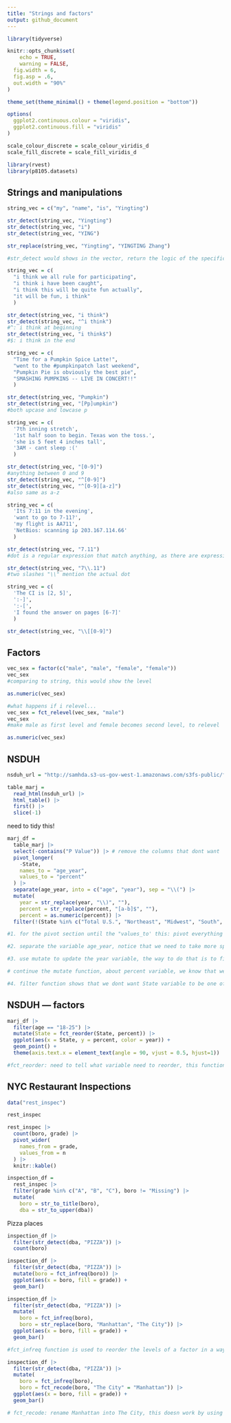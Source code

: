 ```yaml
---
title: "Strings and factors"
output: github_document
---
```


```r
library(tidyverse)

knitr::opts_chunk$set(
	echo = TRUE,
	warning = FALSE,
  fig.width = 6,
  fig.asp = .6,
  out.width = "90%"
)

theme_set(theme_minimal() + theme(legend.position = "bottom"))

options(
  ggplot2.continuous.colour = "viridis",
  ggplot2.continuous.fill = "viridis"
)

scale_colour_discrete = scale_colour_viridis_d
scale_fill_discrete = scale_fill_viridis_d
```

```r
library(rvest)
library(p8105.datasets)
```

## Strings and manipulations

```r
string_vec = c("my", "name", "is", "Yingting")

str_detect(string_vec, "Yingting")
str_detect(string_vec, "i")
str_detect(string_vec, "YING")

str_replace(string_vec, "Yingting", "YINGTING Zhang")

#str_detect would shows in the vector, return the logic of the specific thing you mention. for example, there are 4 values including my, name, is, Yingting, when i mention str_dectect as Yingting, this would show F,F,F,T, as the first three dont show Yingting

```


```r
string_vec = c(
  "i think we all rule for participating",
  "i think i have been caught",
  "i think this will be quite fun actually",
  "it will be fun, i think"
  )

str_detect(string_vec, "i think")
str_detect(string_vec, "^i think")
#^: i think at beginning
str_detect(string_vec, "i think$")
#$: i think in the end
```


```r
string_vec = c(
  "Time for a Pumpkin Spice Latte!",
  "went to the #pumpkinpatch last weekend",
  "Pumpkin Pie is obviously the best pie",
  "SMASHING PUMPKINS -- LIVE IN CONCERT!!"
  )

str_detect(string_vec, "Pumpkin")
str_detect(string_vec, "[Pp]umpkin")
#both upcase and lowcase p
```

```r
string_vec = c(
  '7th inning stretch',
  '1st half soon to begin. Texas won the toss.',
  'she is 5 feet 4 inches tall',
  '3AM - cant sleep :('
  )

str_detect(string_vec, "[0-9]")
#anything between 0 and 9
str_detect(string_vec, "^[0-9]")
str_detect(string_vec, "^[0-9][a-z]")
#also same as a-z
```

```r
string_vec = c(
  'Its 7:11 in the evening',
  'want to go to 7-11?',
  'my flight is AA711',
  'NetBios: scanning ip 203.167.114.66'
  )

str_detect(string_vec, "7.11")
#dot is a regular expression that match anything, as there are expression between 7 and 11, dot shows any expression with 7 and 11. however, since there is no expression at the third 711, this returns false

str_detect(string_vec, "7\\.11")
#two slashes "\\" mention the actual dot
```

```r
string_vec = c(
  'The CI is [2, 5]',
  ':-]',
  ':-[',
  'I found the answer on pages [6-7]'
  )

str_detect(string_vec, "\\[[0-9]")
```


## Factors

```r
vec_sex = factor(c("male", "male", "female", "female"))
vec_sex
#comparing to string, this would show the level

as.numeric(vec_sex)

#what happens if i relevel...
vec_sex = fct_relevel(vec_sex, "male")
vec_sex
#make male as first level and female becomes second level, to relevel

as.numeric(vec_sex)

```

## NSDUH

```r
nsduh_url = "http://samhda.s3-us-gov-west-1.amazonaws.com/s3fs-public/field-uploads/2k15StateFiles/NSDUHsaeShortTermCHG2015.htm"

table_marj = 
  read_html(nsduh_url) |> 
  html_table() |> 
  first() |> 
  slice(-1)
```

need to tidy this!

```r
marj_df =
  table_marj |> 
  select(-contains("P Value")) |> # remove the columns that dont want
  pivot_longer(
    -State,
    names_to = "age_year",
    values_to = "percent" 
  ) |> 
  separate(age_year, into = c("age", "year"), sep = "\\(") |> 
  mutate(
    year = str_replace(year, "\\)", ""),
    percent = str_replace(percent, "[a-b]$", ""),
    percent = as.numeric(percent)) |> 
  filter(!(State %in% c("Total U.S.", "Northeast", "Midwest", "South", "West")))

#1. for the pivot section until the "values_to' this: pivot everything that isnt in the State column (want everything that isn State needs to be converted from wide to long, rename "age_year" with values; before that, this shows State with ordered and only State, age_year, and percent these three columns)

#2. separate the variable age_year, notice that we need to take more specific about what to separate sep = 

#3. use mutate to update the year variable, the way to do that is to find the pattern "\\)" and replace it with nothing----using str_replace

# continue the mutate function, about percent variable, we know that we want to skip a,b,c after the numbers, so we use str_replace function to find [a-c], and we know that they occurs at the end, so we can add $, and if find, replace nothing

#4. filter function shows that we dont want State variable to be one of either total_us, northest, midwest, south, west
```

## NSDUH --- factors
```r
marj_df |> 
  filter(age == "18-25") |> 
  mutate(State = fct_reorder(State, percent)) |> 
  ggplot(aes(x = State, y = percent, color = year)) +
  geom_point() + 
  theme(axis.text.x = element_text(angle = 90, vjust = 0.5, hjust=1))

#fct_reorder: need to tell what variable need to reorder, this function would take the median value of the same category from different year (for example, Alabama in 2013, and 2014, there are different percent, in this case, this would show the midian of them)
```



## NYC Restaurant Inspections

```r
data("rest_inspec")

rest_inspec
```


```r
rest_inspec |> 
  count(boro, grade) |> 
  pivot_wider(
    names_from = grade,
    values_from = n
  ) |> 
  knitr::kable()
```

```r
inspection_df = 
  rest_inspec |> 
  filter(grade %in% c("A", "B", "C"), boro != "Missing") |> 
  mutate(
    boro = str_to_title(boro),
    dba = str_to_upper(dba))
```

Pizza places

```r
inspection_df |> 
  filter(str_detect(dba, "PIZZA")) |> 
  count(boro)
```


```r
inspection_df |> 
  filter(str_detect(dba, "PIZZA")) |> 
  mutate(boro = fct_infreq(boro)) |> 
  ggplot(aes(x = boro, fill = grade)) + 
  geom_bar()
```




```r
inspection_df |> 
  filter(str_detect(dba, "PIZZA")) |> 
  mutate(
    boro = fct_infreq(boro), 
    boro = str_replace(boro, "Manhattan", "The City")) |> 
  ggplot(aes(x = boro, fill = grade)) + 
  geom_bar()

#fct_infreq function is used to reorder the levels of a factor in a way that the most frequent level comes first
```

```r
inspection_df |> 
  filter(str_detect(dba, "PIZZA")) |> 
  mutate(
    boro = fct_infreq(boro), 
    boro = fct_recode(boro, "The City" = "Manhattan")) |> 
  ggplot(aes(x = boro, fill = grade)) + 
  geom_bar()

# fct_recode: rename Manhattan into The City, this doesn work by using fct_replace as Factors have very specific values, trying to use a value that is not an existing factor level won’t work.
```







